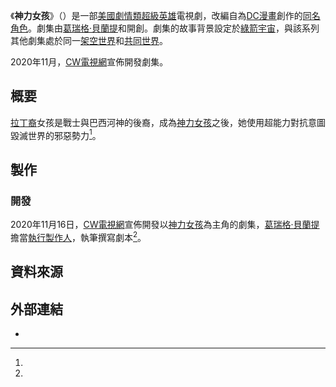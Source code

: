 {{Draft article|神力女孩 (電視劇)|subject=media}}
{{Film draft notice}}
{{Disputed title|time=2022-05-02}}
{{Future TV show}}
{{NoteAT
|G1=美國漫畫
|G2=Movie
|G3=Show
|G5=TV
}}
{{Infobox television
| show_name                = 神力女孩
| original_name            = {{lang|en|''Wonder Girl''}}
| image                    =
| caption                  =
| genre                    = {{Plainlist|
* [[超級英雄|超級英雄]]
* [[動作片|動作]]
* [[劇情片|劇情]]
* [[冒險片|冒險]]
* [[科幻片|科幻]]
}}
| based_on                 = {{based on|[[神力女孩|神力女孩]]||{{le|潔爾·瓊斯|Joëlle Jones}}}}
| developer                = {{Plainlist|
* [[葛瑞格·貝蘭提|葛瑞格·貝蘭提]]
* {{le|戴倫·羅里葛茲|Daiyn Rodriguez}}
}}
| starring                 =
| opentheme                =
| endtheme                 =
| composer                 =
| country                  = {{US}}
| language                 = 英語
| num_seasons              = <!-- Number of seasons aired. Only update after a new season has been started. -->
| num_episodes             =
| list_episodes            =
| executive_producer       = 葛瑞格·貝蘭提
| producer                 = 葛瑞格·貝蘭提
| editor                   =
| location                 =
| cinematography           =
| camera                   =
| runtime                  = 
| company                  = {{Plainlist|
* [[葛瑞格·貝蘭提|貝蘭提製片公司]]
* [[華納兄弟電視公司|華納兄弟電視公司]]
}}
| distributor              = 
| network                  = [[CW電視網|CW電視網]]
| picture_format           =
| audio_format             =
| first_aired              =
| last_aired               =
| related                  = [[綠箭宇宙|綠箭宇宙]]
| website_title            = 
| production_website       = 
}}

《'''神力女孩'''》（{{lang-en|''Wonder Girl''}}）是一部[[美國|美國]][[劇情片|劇情類]][[超級英雄|超級英雄]]電視劇，改編自{{le|潔爾·瓊斯|Joëlle Jones}}為[[DC漫畫|DC漫畫]]創作的[[神力女孩|同名角色]]。劇集由[[葛瑞格·貝蘭提|葛瑞格·貝蘭提]]和{{le|戴倫·羅里葛茲|Daiyn Rodriguez}}開創。劇集的故事背景設定於[[綠箭宇宙|綠箭宇宙]]，與該系列其他劇集處於同一[[架空世界|架空世界]]和[[共同世界|共同世界]]。

2020年11月，[[CW電視網|CW電視網]]宣佈開發劇集。
<!--
《神力女孩》計劃於年月日播出。
-->
== 概要 ==
[[拉丁裔|拉丁裔]]女孩{{le|雅拉·佛洛爾|Yara Flor}}是{{le|亞馬遜族 (DC漫畫)|Amazons (DC Comics)|亞馬遜}}戰士與巴西河神的後裔，成為[[神力女孩|神力女孩]]之後，她使用超能力對抗意圖毀滅世界的邪惡勢力<ref name="Announcement" />。

== 製作 ==
=== 開發 ===
2020年11月16日，[[CW電視網|CW電視網]]宣佈開發以[[神力女孩|神力女孩]]為主角的劇集，[[葛瑞格·貝蘭提|葛瑞格·貝蘭提]]擔當[[執行製作人|執行製作人]]，{{le|戴倫·羅里葛茲|Daiyn Rodriguez}}執筆撰寫劇本<ref name="Announcement" />。

== 資料來源 ==
{{reflist|30em|refs=

<!-- DEVELOPMENT -->

<ref name="Announcement">{{cite web|url= https://variety.com/2020/tv/news/wonder-girl-latine-superhero-dc-series-cw-1234833241/amp/|title= ‘Wonder Girl’ DC Series From Greg Berlanti in Development at CW|website=[[Variety_(website)|Variety]]|last=Throne|first=Will|date=2020-11-16|language=en-US}}</ref>

}}

== 外部連結 ==
* {{IMDb title}}

{{Arrowverse drafts}}
{{Arrowverse}}
{{DC Comics TV}}
{{The CW programming}}
{{portal bar|電視|美國|推想小說}}
{{DEFAULTSORT:Wonder Girl}}
{{Draft categories|
[[Category:英語電視劇|Category:英語電視劇]]
[[Category:美國動作電視劇|Category:美國動作電視劇]]
[[Category:美國劇情電視劇|Category:美國劇情電視劇]]
[[Category:超級英雄題材電視劇|Category:超級英雄題材電視劇]]
[[Category:CW電視節目|Category:CW電視節目]]
[[Category:DC漫畫改編電視劇|Category:DC漫畫改編電視劇]]
[[Category:華納兄弟電視公司製作的電視節目|Category:華納兄弟電視公司製作的電視節目]]
[[Category:美國背景電視節目|Category:美國背景電視節目]]
}}